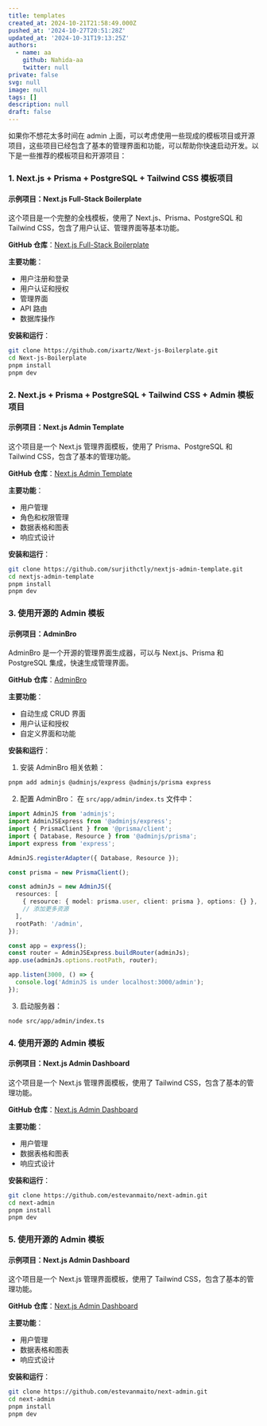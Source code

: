 ```yaml
---
title: templates
created_at: 2024-10-21T21:58:49.000Z
pushed_at: '2024-10-27T20:51:28Z'
updated_at: '2024-10-31T19:13:25Z'
authors:
  - name: aa
    github: Nahida-aa
    twitter: null
private: false
svg: null
image: null
tags: []
description: null
draft: false
---
```

如果你不想花太多时间在 admin 上面，可以考虑使用一些现成的模板项目或开源项目，这些项目已经包含了基本的管理界面和功能，可以帮助你快速启动开发。以下是一些推荐的模板项目和开源项目：

### 1. Next.js + Prisma + PostgreSQL + Tailwind CSS 模板项目

#### 示例项目：Next.js Full-Stack Boilerplate
这个项目是一个完整的全栈模板，使用了 Next.js、Prisma、PostgreSQL 和 Tailwind CSS，包含了用户认证、管理界面等基本功能。

**GitHub 仓库**：[Next.js Full-Stack Boilerplate](https://github.com/ixartz/Next-js-Boilerplate)

**主要功能**：
- 用户注册和登录
- 用户认证和授权
- 管理界面
- API 路由
- 数据库操作

**安装和运行**：
```sh
git clone https://github.com/ixartz/Next-js-Boilerplate.git
cd Next-js-Boilerplate
pnpm install
pnpm dev
```

### 2. Next.js + Prisma + PostgreSQL + Tailwind CSS + Admin 模板项目

#### 示例项目：Next.js Admin Template
这个项目是一个 Next.js 管理界面模板，使用了 Prisma、PostgreSQL 和 Tailwind CSS，包含了基本的管理功能。

**GitHub 仓库**：[Next.js Admin Template](https://github.com/surjithctly/nextjs-admin-template)

**主要功能**：
- 用户管理
- 角色和权限管理
- 数据表格和图表
- 响应式设计

**安装和运行**：
```sh
git clone https://github.com/surjithctly/nextjs-admin-template.git
cd nextjs-admin-template
pnpm install
pnpm dev
```

### 3. 使用开源的 Admin 模板

#### 示例项目：AdminBro
AdminBro 是一个开源的管理界面生成器，可以与 Next.js、Prisma 和 PostgreSQL 集成，快速生成管理界面。

**GitHub 仓库**：[AdminBro](https://github.com/SoftwareBrothers/adminjs)

**主要功能**：
- 自动生成 CRUD 界面
- 用户认证和授权
- 自定义界面和功能

**安装和运行**：
1. 安装 AdminBro 相关依赖：
```sh
pnpm add adminjs @adminjs/express @adminjs/prisma express
```

2. 配置 AdminBro：
在 `src/app/admin/index.ts` 文件中：
```ts
import AdminJS from 'adminjs';
import AdminJSExpress from '@adminjs/express';
import { PrismaClient } from '@prisma/client';
import { Database, Resource } from '@adminjs/prisma';
import express from 'express';

AdminJS.registerAdapter({ Database, Resource });

const prisma = new PrismaClient();

const adminJs = new AdminJS({
  resources: [
    { resource: { model: prisma.user, client: prisma }, options: {} },
    // 添加更多资源
  ],
  rootPath: '/admin',
});

const app = express();
const router = AdminJSExpress.buildRouter(adminJs);
app.use(adminJs.options.rootPath, router);

app.listen(3000, () => {
  console.log('AdminJS is under localhost:3000/admin');
});
```

3. 启动服务器：
```sh
node src/app/admin/index.ts
```

### 4. 使用开源的 Admin 模板

#### 示例项目：Next.js Admin Dashboard
这个项目是一个 Next.js 管理界面模板，使用了 Tailwind CSS，包含了基本的管理功能。

**GitHub 仓库**：[Next.js Admin Dashboard](https://github.com/estevanmaito/next-admin)

**主要功能**：
- 用户管理
- 数据表格和图表
- 响应式设计

**安装和运行**：
```sh
git clone https://github.com/estevanmaito/next-admin.git
cd next-admin
pnpm install
pnpm dev
```

### 5. 使用开源的 Admin 模板

#### 示例项目：Next.js Admin Dashboard
这个项目是一个 Next.js 管理界面模板，使用了 Tailwind CSS，包含了基本的管理功能。

**GitHub 仓库**：[Next.js Admin Dashboard](https://github.com/estevanmaito/next-admin)

**主要功能**：
- 用户管理
- 数据表格和图表
- 响应式设计

**安装和运行**：
```sh
git clone https://github.com/estevanmaito/next-admin.git
cd next-admin
pnpm install
pnpm dev
```
